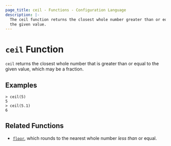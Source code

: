 ```yaml
---
page_title: ceil - Functions - Configuration Language
description: |-
  The ceil function returns the closest whole number greater than or equal to
  the given value.
---
```


# `ceil` Function

`ceil` returns the closest whole number that is greater than or equal to the
given value, which may be a fraction.

## Examples

```
> ceil(5)
5
> ceil(5.1)
6
```

## Related Functions

* [`floor`](/terraform/language/functions/floor), which rounds to the nearest whole number _less than_
  or equal.
